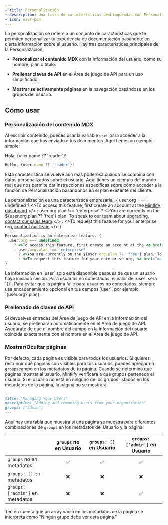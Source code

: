 ```yaml
---
- title: Personalización
- description: Una lista de características desbloqueadas con Personalización
- icon: user-pen
---
```


La personalización se refiere a un conjunto de características que te permiten personalizar tu experiencia de documentación basándote en cierta información sobre el usuario. Hay tres características principales de la Personalización:

* **Personalizar el contenido MDX** con la información del usuario, como su nombre, plan o título.

* **Prellenar claves de API** en el Área de juego de API para un uso simplificado.

* **Mostrar selectivamente páginas** en la navegación basándose en los grupos del usuario.

## Cómo usar

### Personalización del contenido MDX

Al escribir contenido, puedes usar la variable `user` para acceder a la información que has enviado a tus documentos. Aquí tienes un ejemplo simple:

Hola, {user.name ?? 'reader'}!

```jsx
Hello, {user.name ?? 'reader'}!
```

Esta característica se vuelve aún más poderosa cuando se combina con datos personalizados sobre el usuario. Aquí tienes un ejemplo del mundo real que nos permite dar instrucciones específicas sobre cómo acceder a la función de Personalización basándonos en el plan existente del cliente:

La personalización es una característica empresarial. {
  user.org === undefined
  ? <>To access this feature, first create an account at the <a href="https://dashboard.mintlify.com/login">Mintlify dashboard</a>.</>
  : user.org.plan !== 'enterprise'
  ? <>You are currently on the ${user.org.plan ?? 'free'} plan. To speak to our team about upgrading, <a href="mailto:sales@mintlify.com">contact our sales team</a>.</>
  : <>To request this feature for your enterprise org, <a href="mailto:sales@mintlify.com">contact our team</a>.</>
}

```jsx
Personalization is an enterprise feature. {
  user.org === undefined
    ? <>To access this feature, first create an account at the <a href="https://dashboard.mintlify.com/login">Mintlify dashboard</a>.</>
    : user.org.plan !== 'enterprise'
      ? <>You are currently on the ${user.org.plan ?? 'free'} plan. To speak to our team about upgrading, <a href="mailto:sales@mintlify.com">contact our sales team</a>.</>
      : <>To request this feature for your enterprise org, <a href="mailto:sales@mintlify.com">contact our team</a>.</>
}
```

<Note>
  La información en `user` solo está disponible después de que un usuario haya iniciado sesión. Para usuarios no conectados, el valor de `user` será `{}`. Para evitar que la página falle para usuarios no conectados, siempre usa encadenamiento opcional en tus campos `user`, por ejemplo `{user.org?.plan}`
</Note>

### Prellenado de claves de API

Si devuelves entradas del Área de juego de API en la información del usuario, se prellenarán automáticamente en el Área de juego de API. Asegúrate de que el nombre del campo en la información del usuario coincida exactamente con el nombre en el Área de juego de API.

### Mostrar/Ocultar páginas

Por defecto, cada página es visible para todos los usuarios. Si quieres restringir qué páginas son visibles para tus usuarios, puedes agregar un `groups`campo en los metadatos de tu página.
Cuando se determina qué páginas mostrar al usuario, Mintlify verificará a qué grupos pertenece el usuario.
Si el usuario no está en ninguno de los grupos listados en los metadatos de la página, la página no se mostrará.

```md
---
title: "Managing Your Users"
description: "Adding and removing users from your organization"
groups: ["admin"]
---
```

Aquí hay una tabla que muestra si una página se muestra para diferentes combinaciones de `groups` en los metadatos del Usuario y la página:

|                                  | `groups` no en Usuario | `groups: []` en Usuario | `groups: ['admin']` en Usuario |
| :------------------------------- | :--------------------: | :---------------------: | :----------------------------: |
| `groups` no en metadatos         |            ✅           |            ✅            |                ✅               |
| `groups: []` en metadatos        |            ❌           |            ❌            |                ❌               |
| `groups: ['admin']` en metadatos |            ❌           |            ❌            |                ✅               |

<Note>
  Ten en cuenta que un array vacío en los metadatos de la página se interpreta como "Ningún grupo
  debe ver esta página."
</Note>
